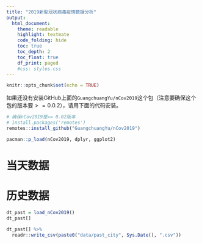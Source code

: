```yaml
---
title: "2019新型冠状病毒疫情数据分析"
output:
  html_document:
    theme: readable
    highlight: textmate
    code_folding: hide
    toc: true
    toc_depth: 2
    toc_float: true
    df_print: paged
    #css: styles.css
---
```


```r
knitr::opts_chunk$set(echo = TRUE)
```


如果还没有安装GitHub上面的`GuangchuangYu/nCov2019`这个包（注意要确保这个包的版本要$>=0.0.2$），请用下面的代码安装。

```r
# 确保nCov2019是>= 0.02版本
# install.packages('remotes')
remotes::install_github("GuangchuangYu/nCov2019")
```

```r
pacman::p_load(nCov2019, dplyr, ggplot2)


```

# 当天数据

# 历史数据

```r
dt_past = load_nCov2019()
dt_past[]
```

```r
dt_past[] %>% 
  readr::write_csv(paste0("data/past_city", Sys.Date(), ".csv"))
```

